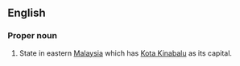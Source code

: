 ==English==
===Proper noun===
#State in eastern [[Malaysia]] which has [[Kota Kinabalu]] as its capital.